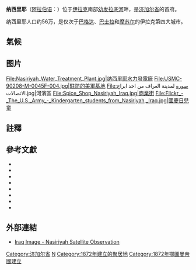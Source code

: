 {{noteTA
|1=zh-hant:納希利亞;zh-hans:纳西里耶;
}}
{{Infobox Settlement
| name = 纳西里耶<br />الناصرية
| image_skyline = Naserya_city_center_1.JPG
| imagesize = 
| image_caption = 
| image_flag = 
| image_shield = 
| pushpin_map = Iraq
| pushpin_label_position = bottom
| subdivision_type = 国家
| subdivision_name = {{IRQ}}
| subdivision_type1 = 省
| subdivision_name1 = [[济加尔省|济加尔省]]
| subdivision_type2 = 
| subdivision_name2 =  
| elevation_m = 
| elevation_ft = 
| area_total_km2 = 
| population_as_of = 2003年
| population_total = 560200
| population_density_km2 = 
| timezone = 
| utc_offset = 
| timezone_DST = 
| utc_offset_DST = 
| latd = 31
| latm = 03
| lats = 
| latNS = N
| longd = 46
| longm = 16
| longs = 
| longEW = E
| postal_code_type = 
| postal_code =
| area_code =  
| blank_name = 
| blank_info = 
| website =  
}}

'''纳西里耶'''（[[阿拉伯语|阿拉伯语]]：'''{{rtl-lang|ar|الناصرية}}'''）位于[[伊拉克|伊拉克]]南部[[幼发拉底河|幼发拉底河]]畔，是[[济加尔省|济加尔省]]的首府。

纳西里耶人口约56万，是仅次于[[巴格达|巴格达]]、[[巴士拉|巴士拉]]和[[摩苏尔|摩苏尔]]的伊拉克第四大城市。

==氣候==
<div style="width:75%">
{{Weather box
|location = An Nasiriyah
|single line = Yes
|metric first = Yes
|Jan high F = 60
|Feb high F = 67
|Mar high F = 76
|Apr high F = 88
|May high F = 99
|Jun high F = 107
|Jul high F = 110
|Aug high F =109
|Sep high F = 106
|Oct high F = 94
|Nov high F =77
|Dec high F = 65
|Year high F = 88
|Jan low F = 45
|Feb low F = 50
|Mar low F = 57
|Apr low F = 67
|May low F = 75
|Jun low F = 81
|Jul low F = 84
|Aug low F = 82
|Sep low F = 78
|Oct low F = 69
|Nov low F = 56
|Dec low F = 49
|Year low F = 66
|Jan precipitation inch = 0.8
|Feb precipitation inch =0.6
|Mar precipitation inch = 0.7
|Apr precipitation inch = 0.6
|May precipitation inch = 0.3
|Jun precipitation inch = 0
|Jul precipitation inch = 0
|Aug precipitation inch = 0
|Sep precipitation inch = 0
|Oct precipitation inch = 0.1
|Nov precipitation inch = 0.6
|Dec precipitation inch = 0.8
|Year precipitation inch = 4.3
|source 1 = Weatherbase <ref name=Weatherbase>{{cite web
|url=http://www.weatherbase.com/weather/weather.php3?s=67604&refer=wikipedia
|title=Weatherbase: Historical Weather for An Nasiriyah, Iraq
|publisher=Weatherbase
|year=2011
|access-date=2014-08-23
|archive-date=2019-06-08
|archive-url=https://web.archive.org/web/20190608025718/http://www.weatherbase.com/weather/weather.php3?s=67604&refer=wikipedia
|dead-url=no
}}
Retrieved on November 24, 2011.</ref>
|date=November 2011
}}
</div>

== 图片 ==

<gallery>
File:Nasiriyah_Water_Treatment_Plant.jpg|纳西里耶水力發電廠
File:USMC-90208-M-0045F-004.jpg|駐防的美軍基地
File:صورة لمدينة الغراف من احد ابراج الاتصالات.jpg|河濱區
File:Spice_Shop_Nasiriyah_Iraq.jpg|商業街
File:Flickr_-_The_U.S._Army_-_Kindergarten_students_from_Nasiriyah,_Iraq.jpg|國慶日兒童
</gallery>

==註釋==
{{reflist}}

==參考文獻==
{{refbegin|2}}
*{{Citation|first=Nadge Sadig|last=Al-Ali|title=Iraqi Women: Untold Stories From 1948 to the Present|publisher=Zed Books|year=2007|url=https://books.google.com/books?id=uLPWexhES2oC&dq=Nasiriya+1958+revolution&source=gbs_navlinks_s|isbn=9781842777459|accessdate=2015-09-28|archive-date=2019-06-08|archive-url=https://web.archive.org/web/20190608110340/https://books.google.com/books?id=uLPWexhES2oC&dq=Nasiriya+1958+revolution&source=gbs_navlinks_s|dead-url=no}}
*{{Citation|first1=Karen|last1=Dabrowski|first2=Geoff|last2=Hann|title=Iraq Then and Now: A Guide to the Country and Its People|publisher=Bradt Travel Guides|year=2008|url=https://books.google.com/books?id=DhJ3lRnXyXcC&dq=Nasiriyah+Iraq+date-growing&source=gbs_navlinks_s|isbn=9781841622439|accessdate=2015-09-28|archive-date=2019-06-11|archive-url=https://web.archive.org/web/20190611235935/https://books.google.com/books?id=DhJ3lRnXyXcC&dq=Nasiriyah+Iraq+date-growing&source=gbs_navlinks_s|dead-url=no}}
*{{Citation|title=Anthropological Series|volume=30|publisher=Field Museum of Natural History|year=1940|url=https://books.google.com/books?id=-fNKAAAAYAAJ&q=Shatra+Shatt+Baghdad&dq=Shatra+Shatt+Baghdad&hl=en&sa=X&ei=DbRSVbu4EpG1sQSrw4GYDw&ved=0CCkQ6AEwAg|accessdate=2015-09-28|archive-date=2019-06-08|archive-url=https://web.archive.org/web/20190608213913/https://books.google.com/books?id=-fNKAAAAYAAJ&q=Shatra+Shatt+Baghdad&dq=Shatra+Shatt+Baghdad&hl=en&sa=X&ei=DbRSVbu4EpG1sQSrw4GYDw&ved=0CCkQ6AEwAg|dead-url=no}}
*{{Citation|first=Gökhan|last=Çetinsaya|title=The Ottoman Administration of Iraq, 1890-1908|publisher=Routledge|year=2006|url=https://books.google.com/books?id=-Rd7FKKcV0EC&pg=PA91&dq=Nasiriyah+Ottoman&hl=en&sa=X&ei=ya5SVeOpKKHfsATE6IGIBA&ved=0CCwQ6AEwAQ#v=onepage&q=Nasiriyah%20&f=false|isbn=9781134294954|accessdate=2015-09-28|archive-date=2016-04-07|archive-url=https://web.archive.org/web/20160407160227/https://books.google.com/books?id=-Rd7FKKcV0EC&pg=PA91&dq=Nasiriyah+Ottoman&hl=en&sa=X&ei=ya5SVeOpKKHfsATE6IGIBA&ved=0CCwQ6AEwAQ#v=onepage&q=Nasiriyah%20&f=false|dead-url=no}}
*{{Citation|first=H.R.P.|last=Dickson|title=The Arab of the Desert (RLE Saudi Arabia): A Glimpse Into Badawin Life in Kuwait and Saudi Arabia|publisher=Routledge|year=1949|url=https://books.google.com/books?id=FG3ABgAAQBAJ&source=gbs_navlinks_s|isbn=9781317540007|accessdate=2015-09-28|archive-date=2020-08-11|archive-url=https://web.archive.org/web/20200811105636/https://books.google.com/books?id=FG3ABgAAQBAJ&source=gbs_navlinks_s|dead-url=no}}
*{{Citation|first=John Gordon|last=Lorimer|title=Gazetteer of the Persian Gulf, 'Oman, and Central Arabia|publisher=Superintendent Government Printing|year=1915|url=http://catalog.hathitrust.org/Record/011590480|accessdate=2015-09-28|archive-date=2015-05-18|archive-url=https://web.archive.org/web/20150518092732/http://catalog.hathitrust.org/Record/011590480|dead-url=no}}
*{{Citation|first=Tareq Y.|last=Ismael|title=The Rise and Fall of the Communist Party of Iraq|publisher=Cambridge University Press, 2008|year=2008|url=https://books.google.com/books?id=6uAvs4HqVLIC&dq=Nasiriyah+communist+iraq&source=gbs_navlinks_s|isbn=9780521873949|accessdate=2015-09-28|archive-date=2019-06-10|archive-url=https://web.archive.org/web/20190610040520/https://books.google.com/books?id=6uAvs4HqVLIC&dq=Nasiriyah+communist+iraq&source=gbs_navlinks_s|dead-url=no}}
*{{Citation|first=Thomas R.|last=Mockaitis|title=The Iraq War Encyclopedia|publisher=ABC-CLIO|year=2013|url=https://books.google.com/books?id=2baNAQAAQBAJ&pg=PA291&dq=Nasiriyah+Shia&hl=en&sa=X&ei=LJpTVci-J8-HsQTZqYDQBg&ved=0CB0Q6AEwAA#v=onepage&q=Nasiriyah%20Shia&f=false|isbn=9780313380631|accessdate=2015-09-28|archive-date=2016-06-17|archive-url=https://web.archive.org/web/20160617131136/https://books.google.com/books?id=2baNAQAAQBAJ&pg=PA291&dq=Nasiriyah+Shia&hl=en&sa=X&ei=LJpTVci-J8-HsQTZqYDQBg&ved=0CB0Q6AEwAA#v=onepage&q=Nasiriyah%20Shia&f=false|dead-url=no}}
{{refend}}

==外部連結==
*[http://www.iraqimage.com/pages/browse/An_Nasiriyah.html Iraq Image - Nasiriyah Satellite Observation] {{Wayback|url=http://www.iraqimage.com/pages/browse/An_Nasiriyah.html |date=20160303230313 }}

{{coord|31|03|N|46|16|E|type:city|display=title}}

[[Category:济加尔省|Category:济加尔省]]
[[Category:伊拉克城市|N]]
[[Category:1872年建立的聚居地|Category:1872年建立的聚居地]]
[[Category:1872年鄂圖曼帝國建立|Category:1872年鄂圖曼帝國建立]]